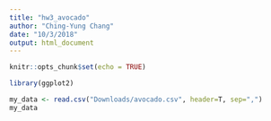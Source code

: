 ```yaml
---
title: "hw3_avocado"
author: "Ching-Yung Chang"
date: "10/3/2018"
output: html_document
---
```


```r
knitr::opts_chunk$set(echo = TRUE)
```



```r
library(ggplot2)

my_data <- read.csv("Downloads/avocado.csv", header=T, sep=",")
my_data
```



```r

```



```r

```



```r

```


```r

```


```r

```


```r

```


```r

```

